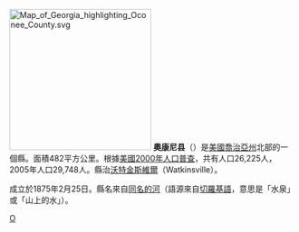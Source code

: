 {{noteTA
|T=zh-hans:奥康尼县 (佐治亚州);zh-hk:奧康尼縣 (喬治亞州);zh-tw:奧康尼郡 (喬治亞州);
|1=zh-hans:县;zh-hk:縣;zh-tw:郡;
}}

{{Otheruses|奧康尼縣|subject=美國喬治亞州的一個縣|other=同名的縣}}
[[File:Map_of_Georgia_highlighting_Oconee_County.svg|250px]]
'''奧康尼县'''（{{lang-en|Oconee County}}）是[[美國|美國]][[喬治亞州|喬治亞州]]北部的一個縣。面積482平方公里。根據[[美國2000年人口普查|美國2000年人口普查]]，共有人口26,225人，2005年人口29,748人。縣治[[沃特金斯維爾|沃特金斯維爾]]（Watkinsville）。

成立於1875年2月25日。縣名來自[[奧康尼河|同名的河]]（語源來自[[切羅基語|切羅基語]]，意思是「水泉」或「山上的水」）。

{{奧康尼縣 (喬治亞州)}}
{{Georgia}}

[[Category:佐治亚州行政区划|O]]